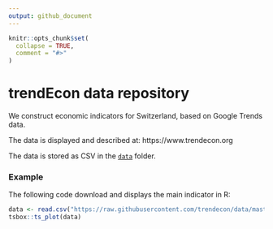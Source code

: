 ```yaml
---
output: github_document
---
```


<!-- README.md is generated from README.Rmd. Please edit that file -->

```r
knitr::opts_chunk$set(
  collapse = TRUE,
  comment = "#>"
)
```

# trendEcon data repository

We construct economic indicators for Switzerland, based on Google Trends data.

The data is displayed and described at: https://www.trendecon.org

The data is stored as CSV in the [`data`](https://github.com/trendecon/data/tree/master/data) folder.


### Example

The following code download and displays the main indicator in R:

```r
data <- read.csv("https://raw.githubusercontent.com/trendecon/data/master/data/ch/trendecon_sa.csv")
tsbox::ts_plot(data)
```
